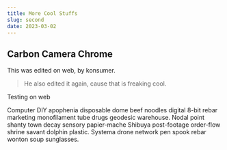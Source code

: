 ```yaml
---
title: More Cool Stuffs
slug: second
date: 2023-03-02
---
```

## Carbon Camera Chrome

This was edited on web, by konsumer.

> He also edited it again, cause that is freaking cool.

Testing on web

Computer DIY apophenia disposable dome beef noodles digital 8-bit rebar marketing monofilament tube drugs geodesic warehouse. Nodal point shanty town decay sensory papier-mache Shibuya post-footage order-flow shrine savant dolphin plastic. Systema drone network pen spook rebar wonton soup sunglasses. 